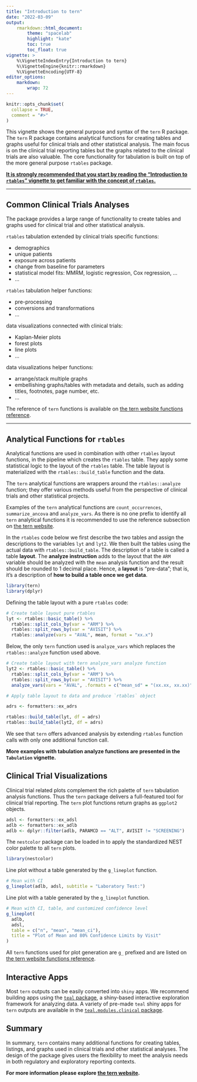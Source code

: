 ```yaml
---
title: "Introduction to tern"
date: "2022-03-09"
output:
    rmarkdown::html_document:
        theme: "spacelab"
        highlight: "kate"
        toc: true
        toc_float: true
vignette: >
    %\VignetteIndexEntry{Introduction to tern}
    %\VignetteEngine{knitr::rmarkdown}
    %\VignetteEncoding{UTF-8}
editor_options:
    markdown:
        wrap: 72
---
```


```r
knitr::opts_chunk$set(
  collapse = TRUE,
  comment = "#>"
)
```

This vignette shows the general purpose and syntax of the `tern` R package.
The `tern` R package contains analytical functions for creating tables and graphs useful for clinical trials and other statistical analysis.
The main focus is on the clinical trial reporting tables but the graphs related to the clinical trials are also valuable.
The core functionality for tabulation is built on top of the more general purpose `rtables` package.

[**It is strongly recommended that you start by reading the "Introduction to `rtables`" vignette to get familiar with the concept of `rtables`.**](https://insightsengineering.github.io/rtables/latest-tag/articles/rtables.html)

---------

## Common Clinical Trials Analyses

The package provides a large range of functionality to create tables and graphs used for clinical trial and other statistical analysis.

`rtables` tabulation extended by clinical trials specific functions:

- demographics
- unique patients
- exposure across patients
- change from baseline for parameters
- statistical model fits: MMRM, logistic regression, Cox regression, ...
- ...

`rtables` tabulation helper functions:

- pre-processing
- conversions and transformations
- ...

data visualizations connected with clinical trials:

- Kaplan-Meier plots
- forest plots
- line plots
- ...

data visualizations helper functions:

- arrange/stack multiple graphs
- embellishing graphs/tables with metadata and details, such as adding titles, footnotes, page number, etc.
- ...


The reference of `tern` functions is available on [the tern website functions reference](https://insightsengineering.github.io/tern/latest-tag/reference/index.html).

---------

## Analytical Functions for `rtables`

Analytical functions are used in combination with other `rtables` layout functions, in the pipeline which creates the `rtables` table.
They apply some statistical logic to the layout of the `rtables` table.
The table layout is materialized with the `rtables::build_table` function and the data.

The `tern` analytical functions are wrappers around the `rtables::analyze` function; they offer various methods useful from the perspective of clinical trials and other statistical projects.

Examples of the `tern` analytical functions are `count_occurrences`, `summarize_ancova` and `analyze_vars`.
As there is no one prefix to identify all `tern` analytical functions it is recommended to use the reference subsection on [the tern website](https://insightsengineering.github.io/tern/latest-tag/reference/index.html).

In the `rtables` code below we first describe the two tables and assign the descriptions to the variables `lyt` and `lyt2`. We then built the tables using the actual data with `rtables::build_table`. The description of a table is called a table **layout**. The **analyze instruction** adds to the layout that the `ARM` variable should be analyzed with the `mean` analysis function and the result should be rounded to 1 decimal place.
Hence, a **layout** is “pre-data”; that is, it’s a description of **how to build a table once we get data**.

```r
library(tern)
library(dplyr)
```

Defining the table layout with a pure `rtables` code:

```r
# Create table layout pure rtables
lyt <- rtables::basic_table() %>%
  rtables::split_cols_by(var = "ARM") %>%
  rtables::split_rows_by(var = "AVISIT") %>%
  rtables::analyze(vars = "AVAL", mean, format = "xx.x")
```

Below, the only `tern` function used is `analyze_vars` which replaces the `rtables::analyze` function used above.

```r
# Create table layout with tern analyze_vars analyze function
lyt2 <- rtables::basic_table() %>%
  rtables::split_cols_by(var = "ARM") %>%
  rtables::split_rows_by(var = "AVISIT") %>%
  analyze_vars(vars = "AVAL", .formats = c("mean_sd" = "(xx.xx, xx.xx)"))
```

```r
# Apply table layout to data and produce `rtables` object

adrs <- formatters::ex_adrs

rtables::build_table(lyt, df = adrs)
rtables::build_table(lyt2, df = adrs)
```

We see that `tern` offers advanced analysis by extending `rtables` function calls with only one additional function call.

**More examples with tabulation analyze functions are presented in the `Tabulation` vignette.**

## Clinical Trial Visualizations

Clinical trial related plots complement the rich palette of `tern` tabulation analysis functions.
Thus the `tern` package delivers a full-featured tool for clinical trial reporting.
The `tern` plot functions return graphs as `ggplot2` objects.

```r
adsl <- formatters::ex_adsl
adlb <- formatters::ex_adlb
adlb <- dplyr::filter(adlb, PARAMCD == "ALT", AVISIT != "SCREENING")
```

The `nestcolor` package can be loaded in to apply the standardized NEST color palette to all `tern` plots.

```r
library(nestcolor)
```

Line plot without a table generated by the `g_lineplot` function.

```r
# Mean with CI
g_lineplot(adlb, adsl, subtitle = "Laboratory Test:")
```

Line plot with a table generated by the `g_lineplot` function.

```r
# Mean with CI, table, and customized confidence level
g_lineplot(
  adlb,
  adsl,
  table = c("n", "mean", "mean_ci"),
  title = "Plot of Mean and 80% Confidence Limits by Visit"
)
```

All `tern` functions used for plot generation are `g_` prefixed and are listed on [the tern website functions reference](https://insightsengineering.github.io/tern/latest-tag/reference/index.html#graphs).

## Interactive Apps

Most `tern` outputs can be easily converted into `shiny` apps. We recommend building apps using the [`teal` package](https://insightsengineering.github.io/teal/latest-tag/), a shiny-based interactive exploration framework for analyzing data.
A variety of pre-made `teal` shiny apps for `tern` outputs are available in the [`teal.modules.clinical` package](https://insightsengineering.github.io/teal.modules.clinical/latest-tag/).

## Summary

In summary, `tern` contains many additional functions for creating tables, listings, and graphs used in clinical trials and other statistical analyses. The design of the package gives users the flexibility to meet the analysis needs in both regulatory and exploratory reporting contexts.

**For more information please explore [the tern website](https://insightsengineering.github.io/tern/latest-tag/).**
